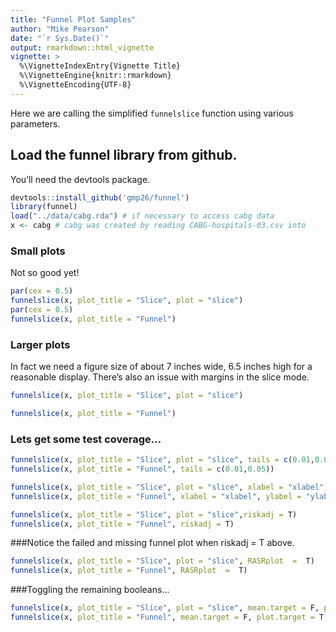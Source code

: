```yaml
---
title: "Funnel Plot Samples"
author: "Mike Pearson"
date: "`r Sys.Date()`"
output: rmarkdown::html_vignette
vignette: >
  %\VignetteIndexEntry{Vignette Title}
  %\VignetteEngine{knitr::rmarkdown}
  %\VignetteEncoding{UTF-8}
---
```


Here we are calling the simplified `funnelslice` function using various parameters.

## Load the funnel library from github.

You'll need the devtools package.

```r
devtools::install_github('gmp26/funnel')
library(funnel)
load("../data/cabg.rda") # if necessary to access cabg data
x <- cabg # cabg was created by reading CABG-hospitals-03.csv into
``` 

### Small plots

Not so good yet!

```r
par(cex = 0.5)
funnelslice(x, plot_title = "Slice", plot = "slice")
par(cex = 0.5)
funnelslice(x, plot_title = "Funnel")
```

### Larger plots

In fact we need a figure size of about 7 inches wide, 6.5 inches high for a reasonable display. There's also an issue with margins in the slice mode.

```r
funnelslice(x, plot_title = "Slice", plot = "slice")
```

```r
funnelslice(x, plot_title = "Funnel")
```

### Lets get some test coverage...

```r
funnelslice(x, plot_title = "Slice", plot = "slice", tails = c(0.01,0.05))
funnelslice(x, plot_title = "Funnel", tails = c(0.01,0.05))
```

```r
funnelslice(x, plot_title = "Slice", plot = "slice", xlabel = "xlabel", ylabel = "ylabel")
funnelslice(x, plot_title = "Funnel", xlabel = "xlabel", ylabel = "ylabel")

```


```r

funnelslice(x, plot_title = "Slice", plot = "slice",riskadj = T)
funnelslice(x, plot_title = "Funnel", riskadj = T)
```

###Notice the failed and missing funnel plot when riskadj  =  T above.

```r

funnelslice(x, plot_title = "Slice", plot = "slice", RASRplot  =  T)
funnelslice(x, plot_title = "Funnel", RASRplot  =  T)
```

###Toggling the remaining booleans...

```r
funnelslice(x, plot_title = "Slice", plot = "slice", mean.target = F, plot.target = T, ypercent = F)
funnelslice(x, plot_title = "Funnel", mean.target = F, plot.target = T, ypercent = F)


```

